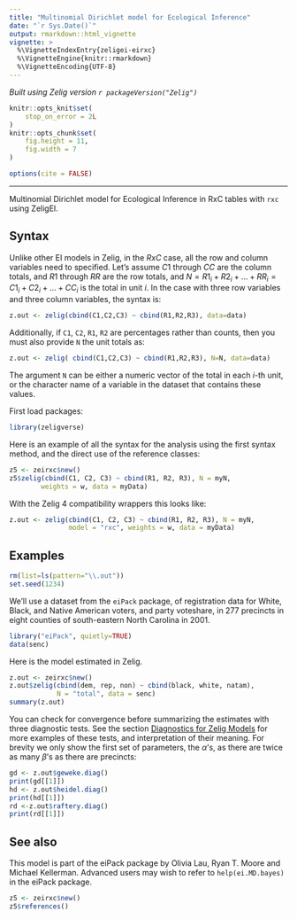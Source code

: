 ```yaml
---
title: "Multinomial Dirichlet model for Ecological Inference"
date: "`r Sys.Date()`"
output: rmarkdown::html_vignette
vignette: >
  %\VignetteIndexEntry{zeligei-eirxc}
  %\VignetteEngine{knitr::rmarkdown}
  %\VignetteEncoding{UTF-8}
---
```


*Built using Zelig version `r packageVersion("Zelig")`*

```r
knitr::opts_knit$set(
    stop_on_error = 2L
)
knitr::opts_chunk$set(
    fig.height = 11,
    fig.width = 7
)

options(cite = FALSE)
```
---

Multinomial Dirichlet model for Ecological Inference in RxC tables with `rxc` using ZeligEI.

Syntax
------

Unlike other EI models in Zelig, in the $RxC$ case, all the row and column variables need to specified.  Let's assume $C1$ through $CC$ are the column totals, and $R1$ through $RR$ are the row totals, and $N=R1_i + R2_i + \ldots + RR_i = C1_i + C2_i + \ldots + CC_i$ is the total in unit $i$.  In the case with three row variables and three column variables, the syntax is:

```r
z.out <- zelig(cbind(C1,C2,C3) ~ cbind(R1,R2,R3), data=data)
```

Additionally, if `C1`, `C2`, `R1`, `R2` are percentages rather than counts, then you must also provide `N` the unit totals as:

```r
z.out <- zelig( cbind(C1,C2,C3) ~ cbind(R1,R2,R3), N=N, data=data)
```

The argument `N` can be either a numeric vector of the total in each *i*-th unit, or the character name of a variable in the dataset that contains these values.

First load packages:

```r
library(zeligverse)
```

Here is an example of all the syntax for the analysis using the first syntax method, and the direct use of the reference classes:

```r
z5 <- zeirxc$new()
z5$zelig(cbind(C1, C2, C3) ~ cbind(R1, R2, R3), N = myN,
        weights = w, data = myData)
```

With the Zelig 4 compatibility wrappers this looks like:

```r
z.out <- zelig(cbind(C1, C2, C3) ~ cbind(R1, R2, R3), N = myN,
               model = "rxc", weights = w, data = myData)
```

Examples
------

```r
rm(list=ls(pattern="\\.out"))
set.seed(1234)
```

We'll use a dataset from the `eiPack` package, of registration data for White, Black, and Native American voters, and party voteshare, in 277 precincts in eight counties of south-eastern North Carolina in 2001.
```r
library("eiPack", quietly=TRUE)
data(senc)
```

Here is the model estimated in Zelig.
```r
z.out <- zeirxc$new()
z.out$zelig(cbind(dem, rep, non) ~ cbind(black, white, natam),
            N = "total", data = senc)
summary(z.out)
```

You can check for convergence before summarizing the estimates with three diagnostic tests.  See the section [Diagnostics for Zelig Models](diagnostics.html) for more examples of these tests, and interpretation of their meaning.  For brevity we only show the first set of parameters, the $\alpha$'s, as there are twice as many $\beta$'s as there are precincts:

```r
gd <- z.out$geweke.diag()
print(gd[[1]])
hd <- z.out$heidel.diag()
print(hd[[1]])
rd <-z.out$raftery.diag()
print(rd[[1]])
```



See also
------

This model is part of the eiPack package by Olivia Lau, Ryan T. Moore and Michael Kellerman. Advanced users may wish to refer to
`help(ei.MD.bayes)` in the eiPack package.

```r
z5 <- zeirxc$new()
z5$references()
```
